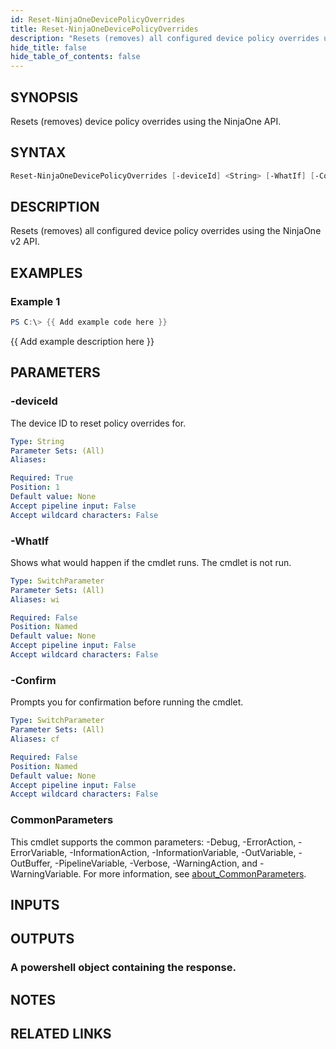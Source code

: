 ```yaml
---
id: Reset-NinjaOneDevicePolicyOverrides
title: Reset-NinjaOneDevicePolicyOverrides
description: "Resets (removes) all configured device policy overrides using the NinjaOne v2 API."
hide_title: false
hide_table_of_contents: false
---
```


## SYNOPSIS

Resets (removes) device policy overrides using the NinjaOne API.

## SYNTAX

```powershell
Reset-NinjaOneDevicePolicyOverrides [-deviceId] <String> [-WhatIf] [-Confirm] [<CommonParameters>]
```

## DESCRIPTION

Resets (removes) all configured device policy overrides using the NinjaOne v2 API.

## EXAMPLES

### Example 1

```powershell
PS C:\> {{ Add example code here }}
```

{{ Add example description here }}

## PARAMETERS

### -deviceId

The device ID to reset policy overrides for.

```yaml
Type: String
Parameter Sets: (All)
Aliases:

Required: True
Position: 1
Default value: None
Accept pipeline input: False
Accept wildcard characters: False
```

### -WhatIf

Shows what would happen if the cmdlet runs.
The cmdlet is not run.

```yaml
Type: SwitchParameter
Parameter Sets: (All)
Aliases: wi

Required: False
Position: Named
Default value: None
Accept pipeline input: False
Accept wildcard characters: False
```

### -Confirm

Prompts you for confirmation before running the cmdlet.

```yaml
Type: SwitchParameter
Parameter Sets: (All)
Aliases: cf

Required: False
Position: Named
Default value: None
Accept pipeline input: False
Accept wildcard characters: False
```

### CommonParameters

This cmdlet supports the common parameters: -Debug, -ErrorAction, -ErrorVariable, -InformationAction, -InformationVariable, -OutVariable, -OutBuffer, -PipelineVariable, -Verbose, -WarningAction, and -WarningVariable. For more information, see [about_CommonParameters](http://go.microsoft.com/fwlink/?LinkID=113216).

## INPUTS

## OUTPUTS

### A powershell object containing the response.

## NOTES

## RELATED LINKS
